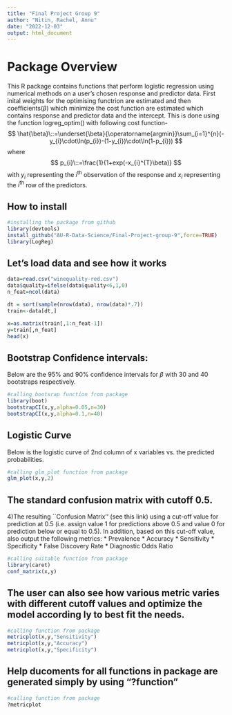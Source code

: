 ---
title: "Final Project Group 9"
author: "Nitin, Rachel, Annu"
date: "2022-12-03"
output: html_document
---
# Package Overview

This R package contains functions that perform logistic regression using numerical methods on a user's chosen response and predictor data. First inital weights for the optimising functrion are estimated and then coefficients($\beta$) which minimize the cost function are estimated  which contains response and predictor data and the intercept. This is done using the function logreg_optim() with following cost function-
$$
\hat{\beta}\::=\underset{\beta}{\operatorname{argmin}}\sum_{i=1}^{n}(-y_{i}\cdot\ln(p_{i})-(1-y_{i})\cdot\ln(1-p_{i}))
$$
where
$$
p_{i}\::=\frac{1}{1+exp(-x_{i}^{T}\beta)}
$$
with $y_{i}$ representing the $i^{\text{th}}$ observation of the response and $x_{i}$ representing the $i^{\text{th}}$ row of the predictors.

## How to install

```{r,warning=FALSE,message=FALSE}
#installing the package from github
library(devtools)
install_github("AU-R-Data-Science/Final-Project-group-9",force=TRUE)
library(LogReg)
```

## Let's load data and see how it works
```{r}

data=read.csv("winequality-red.csv")
data$quality=ifelse(data$quality<6,1,0)
n_feat=ncol(data)

dt = sort(sample(nrow(data), nrow(data)*.7))
train<-data[dt,]

x=as.matrix(train[,1:n_feat-1])
y=train[,n_feat]
head(x)
```

## Bootstrap Confidence intervals:

Below are the 95% and 90% confidence intervals for $\beta$ with 30 and 40 bootstraps respectively. 
```{r,warning=FALSE,message=FALSE}
#calling bootsrap function from package
library(boot)
bootstrapCI(x,y,alpha=0.05,n=30)
bootstrapCI(x,y,alpha=0.1,n=40)
```

## Logistic Curve

Below is the logistic curve of 2nd column of x variables vs. the predicted probabilities.

```{r}
#calling glm_plot function from package
glm_plot(x,y,2)
```

## The standard confusion matrix with cutoff 0.5. 

4)The resulting ``Confusion Matrix’’ (see this link) using a cut-off value for prediction at 0.5 (i.e. assign value 1 for predictions above 0.5 and value 0 for prediction below or equal to 0.5). In addition, based on this cut-off value, also output the following metrics:
* Prevalence
* Accuracy
* Sensitivity
* Specificity
* False Discovery Rate
* Diagnostic Odds Ratio

```{r,message=FALSE,warning=FALSE}
#calling suitable function from package
library(caret)
conf_matrix(x,y)
```

## The user can also see how various metric varies with different cutoff values and optimize the model according ly to best fit the needs.

```{r}
#calling function from package
metricplot(x,y,"Sensitivity")
metricplot(x,y,"Accuracy")
metricplot(x,y,"Specificity")
```

## Help ducoments for all functions in package are generated simply by using "?function" 

```{r}
#calling function from package
?metricplot
```
